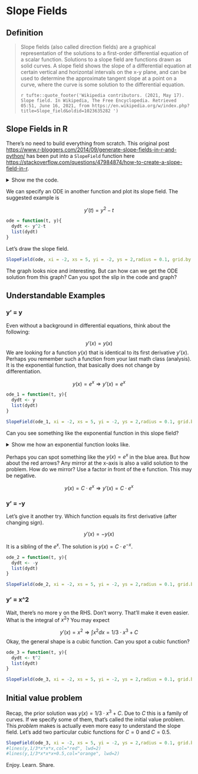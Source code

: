 # Slope Fields

## Definition 

>Slope fields (also called direction fields) are a graphical representation of the solutions to a first-order differential equation of a scalar function. Solutions to a slope field are functions drawn as solid curves. A slope field shows the slope of a differential equation at certain vertical and horizontal intervals on the x-y plane, and can be used to determine the approximate tangent slope at a point on a curve, where the curve is some solution to the differential equation. 
>
> `r tufte::quote_footer('Wikipedia contributors. (2021, May 17). Slope field. In Wikipedia, The Free Encyclopedia. Retrieved 05:51, June 16, 2021, from https://en.wikipedia.org/w/index.php?title=Slope_field&oldid=1023635282 ')`

## Slope Fields in R 

There's no need to build everything from scratch. This original post <https://www.r-bloggers.com/2014/09/generate-slope-fields-in-r-and-python/> has been put into a `SlopeField` function here <https://stackoverflow.com/questions/47984874/how-to-create-a-slope-field-in-r>. 

<details>
<summary>
Show me the code.
</summary>
```r
SlopeField = function(FUN,xi = -5,xs = 5,yi = -5,ys = 5, radius = 0.1, grid.by = 0.25){
  # FUN   - given function ODE i.e:  
  # xi,xs - lower and upper bound - x - plot
  # yi,ys - lower and upper bound - y - plot
  
  # grid points
  seqx = seq(xi,xs,grid.by)
  seqy = seq(yi,ys,grid.by)
  
  # plot
  f = c(xi,xs) 
  h = c(yi,ys)
  plot(f,h,main="Slope field", ylab = "Dependet variable", xlab = "Independet variable", pch = ".")
  
  # arrows
  
  for(x in seqx){
    for(y in seqy){
      ym = y
      xm = x
      
      slope = unlist(FUN(x,y))
      
      if(is.na(slope)){
        cor = "black"
      } else if(slope > 0){
        cor = "blue"
      }else if (slope < 0) {
        cor = "red"
      }else if(slope == 0) {
        cor = "green"
      }
      arrows(radius*cos(atan(slope)+pi)+xm,
             radius*sin(atan(slope)+pi)+ym,
             radius*cos(atan(slope))+xm,
             radius*sin(atan(slope))+ym, 
             length = 0.2*radius, col= cor)
    }
  }
}

```
</details>

We can specify an ODE in another function and plot its slope field. The suggested example is 

$$y'(t) = y^2 - t $$

```r
ode = function(t, y){
  dydt <- y^2-t
  list(dydt)
}
``` 

Let's draw the slope field. 

```r
SlopeField(ode, xi = -2, xs = 5, yi = -2, ys = 2,radius = 0.1, grid.by = 0.25)
```

The graph looks nice and interesting. But can how can we get the ODE solution from this graph? Can you spot the slip in the code and graph? 

## Understandable Examples

### y' = y

Even without a background in differential equations, think about the following:

$$y'(x) = y(x)$$
We are looking for a function $y(x)$ that is identical to its first derivative $y'(x)$. Perhaps you remember such a function from your last math class (analysis). It is the exponential function, that basically does not change by differentiation.

$$y(x) = e^x \Rightarrow y'(x) = e^x $$
```r
ode_1 = function(t, y){
  dydt <- y
  list(dydt)
}

SlopeField(ode_1, xi = -2, xs = 5, yi = -2, ys = 2,radius = 0.1, grid.by = 0.25)
```

Can you see something like the exponential function in this slope field? 

<details>
<summary>
Show me how an exponential function looks like.
</summary>
```r
x_value<-runif(100,2,8)
plot(x_value,exp(x_value))
``` 
</details>

Perhaps you can spot something like the $y(x) = e^x$ in the blue area. But how about the red arrows? Any mirror at the x-axis is also a valid solution to the problem. How do we mirror? Use a factor in front of the e function. This may be negative. 

$$y(x) = C \cdot e^x \Rightarrow y'(x) = C \cdot e^x $$

### y' = -y 

Let's give it another try. Which function equals its first derivative (after changing sign). 

$$y'(x) = -y(x)$$

It is a sibling of the $e^x$. The solution is $y(x) = C \cdot e^{-x}$.

```r
ode_2 = function(t, y){
  dydt <- -y
  list(dydt)
}

SlopeField(ode_2, xi = -2, xs = 5, yi = -2, ys = 2,radius = 0.1, grid.by = 0.25)
```


### y' = x^2
<!-- https://www.youtube.com/watch?v=4_R1vMB91Fs -->

Wait, there's no more y on the RHS. Don't worry. That'll make it even easier. What is the integral of $x^2$? You may expect 

$$y'(x) = x^2 \Rightarrow \int x^2 dx = 1/3 \cdot x^3 + C$$
Okay, the general shape is a cubic function. Can you spot a cubic function? 

```r
ode_3 = function(t, y){
  dydt <- t^2
  list(dydt)
}

SlopeField(ode_3, xi = -2, xs = 5, yi = -2, ys = 2,radius = 0.1, grid.by = 0.25)
```


## Initial value problem

Recap, the prior solution was $y(x) = 1/3 \cdot x^3 + C$. Due to $C$ this is a family of curves. If we specify some of them, that's called the initial value problem. This *problem* makes is actually even more easy to understand the slope field. Let's add two particular cubic functions for $C = 0$ and $C = 0.5$.

```r
SlopeField(ode_3, xi = -2, xs = 5, yi = -2, ys = 2,radius = 0.1, grid.by = 0.25)
#lines(y,1/3*x*x*x,col="red", lwd=2)
#lines(y,1/3*x*x*x+0.5,col="orange", lwd=2)
```

Enjoy. Learn. Share. 


